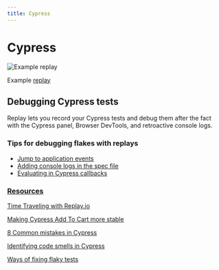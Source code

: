 ```yaml
---
title: Cypress
---
```

# Cypress

![Example replay](/images/cypress-panel_uzhnf.png)


Example [replay](https://app.replay.io/recording/cypresse2especcyts--a7ff3b57-5392-4c48-a354-fb3807edeb98?point=14278816362539959792304013982041025&time=5541&focusWindow=eyJiZWdpbiI6eyJwb2ludCI6IjEyMDA3MTg2NDg2NTM3MTYyMzg4OTY0MzMzNDc1MzMyODY2IiwidGltZSI6NDgzMH0sImVuZCI6eyJwb2ludCI6IjE1NTc2ODkwNTc3NDYwMjI4Nzk4MTcxMTgzNzAwNzcxODU0IiwidGltZSI6NTk1Nn19)

## Debugging Cypress tests

Replay lets you record your Cypress tests and debug them after the fact with the Cypress panel, Browser DevTools, and retroactive console logs.

### Tips for debugging flakes with replays

- [Jump to application events](/test-suites/cypress/debugging-tips-and-tricks/jump-to-application-events)
- [Adding console logs in the spec file](/test-suites/cypress/debugging-tips-and-tricks/adding-console-logs-in-the-spec-file)
- [Evaluating in Cypress callbacks](/test-suites/cypress/debugging-tips-and-tricks/evaluating-in-cypress-callbacks)

### **[Resources](/test-suites/cypress/cypress-resources)**

[Time Traveling with Replay.io](/test-suites/cypress/cypress-resources) 

[Making Cypress Add To Cart more stable](/test-suites/cypress/cypress-resources) 

[8 Common mistakes in Cypress](/test-suites/cypress/cypress-resources/best-articles-on-how-to-debug-cypress-flakes) 

[Identifying code smells in Cypress](/test-suites/cypress/cypress-resources/best-articles-on-how-to-debug-cypress-flakes) 

[Ways of fixing flaky tests](https://kailash-pathak.medium.com/ways-of-fixing-flaky-tests-in-cypress-840329d759e5)
